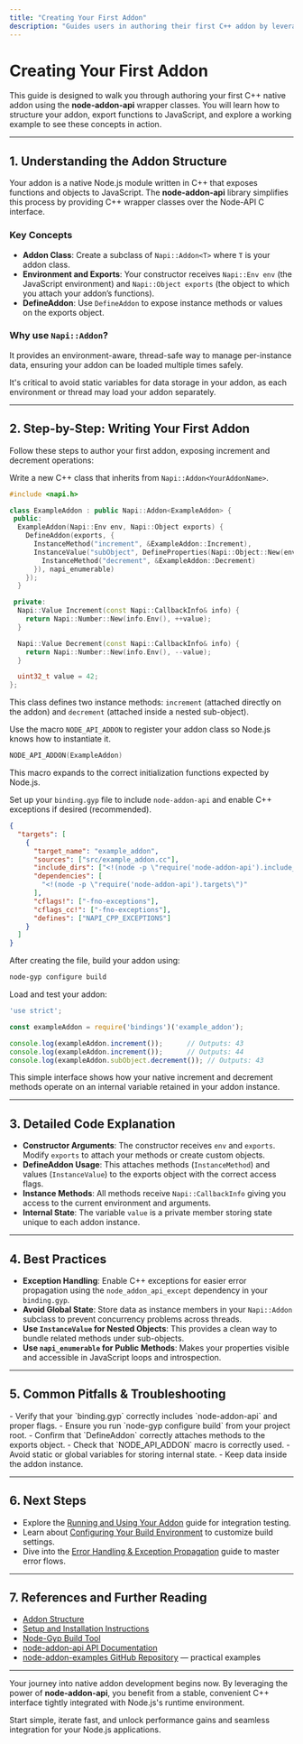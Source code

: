 ```yaml
---
title: "Creating Your First Addon"
description: "Guides users in authoring their first C++ addon by leveraging node-addon-api wrapper classes, with clear code samples. Explains how to structure your addon, export functions, and provides references to core patterns."
---
```


# Creating Your First Addon

This guide is designed to walk you through authoring your first C++ native addon using the **node-addon-api** wrapper classes. You will learn how to structure your addon, export functions to JavaScript, and explore a working example to see these concepts in action.

---

## 1. Understanding the Addon Structure

Your addon is a native Node.js module written in C++ that exposes functions and objects to JavaScript. The **node-addon-api** library simplifies this process by providing C++ wrapper classes over the Node-API C interface.

### Key Concepts

- **Addon Class**: Create a subclass of `Napi::Addon<T>` where `T` is your addon class.
- **Environment and Exports**: Your constructor receives `Napi::Env env` (the JavaScript environment) and `Napi::Object exports` (the object to which you attach your addon’s functions).
- **DefineAddon**: Use `DefineAddon` to expose instance methods or values on the exports object.

### Why use `Napi::Addon`?

It provides an environment-aware, thread-safe way to manage per-instance data, ensuring your addon can be loaded multiple times safely.

<Callout type="info">
It's critical to avoid static variables for data storage in your addon, as each environment or thread may load your addon separately.
</Callout>

---

## 2. Step-by-Step: Writing Your First Addon

Follow these steps to author your first addon, exposing increment and decrement operations:

<Steps>
<Step title="Create the C++ Addon Class">

Write a new C++ class that inherits from `Napi::Addon<YourAddonName>`.

```cpp
#include <napi.h>

class ExampleAddon : public Napi::Addon<ExampleAddon> {
 public:
  ExampleAddon(Napi::Env env, Napi::Object exports) {
    DefineAddon(exports, {
      InstanceMethod("increment", &ExampleAddon::Increment),
      InstanceValue("subObject", DefineProperties(Napi::Object::New(env), {
        InstanceMethod("decrement", &ExampleAddon::Decrement)
      }), napi_enumerable)
    });
  }

 private:
  Napi::Value Increment(const Napi::CallbackInfo& info) {
    return Napi::Number::New(info.Env(), ++value);
  }

  Napi::Value Decrement(const Napi::CallbackInfo& info) {
    return Napi::Number::New(info.Env(), --value);
  }

  uint32_t value = 42;
};
```

This class defines two instance methods: `increment` (attached directly on the addon) and `decrement` (attached inside a nested sub-object).

</Step>
<Step title="Register the Addon with Node.js">

Use the macro `NODE_API_ADDON` to register your addon class so Node.js knows how to instantiate it.

```cpp
NODE_API_ADDON(ExampleAddon)
```

This macro expands to the correct initialization functions expected by Node.js.

</Step>
<Step title="Compile Your Addon">

Set up your `binding.gyp` file to include `node-addon-api` and enable C++ exceptions if desired (recommended).

```json
{
  "targets": [
    {
      "target_name": "example_addon",
      "sources": ["src/example_addon.cc"],
      "include_dirs": ["<!(node -p \"require('node-addon-api').include_dir\")"],
      "dependencies": [
        "<!(node -p \"require('node-addon-api').targets\")"
      ],
      "cflags!": ["-fno-exceptions"],
      "cflags_cc!": ["-fno-exceptions"],
      "defines": ["NAPI_CPP_EXCEPTIONS"]
    }
  ]
}
```

After creating the file, build your addon using:

```bash
node-gyp configure build
```

</Step>
<Step title="Use Your Addon from JavaScript">

Load and test your addon:

```js
'use strict';

const exampleAddon = require('bindings')('example_addon');

console.log(exampleAddon.increment());      // Outputs: 43
console.log(exampleAddon.increment());      // Outputs: 44
console.log(exampleAddon.subObject.decrement()); // Outputs: 43
```

This simple interface shows how your native increment and decrement methods operate on an internal variable retained in your addon instance.

</Step>
</Steps>

---

## 3. Detailed Code Explanation

- **Constructor Arguments**: The constructor receives `env` and `exports`. Modify `exports` to attach your methods or create custom objects.
- **DefineAddon Usage**: This attaches methods (`InstanceMethod`) and values (`InstanceValue`) to the exports object with the correct access flags.
- **Instance Methods**: All methods receive `Napi::CallbackInfo` giving you access to the current environment and arguments.
- **Internal State**: The variable `value` is a private member storing state unique to each addon instance.


---

## 4. Best Practices

- **Exception Handling**: Enable C++ exceptions for easier error propagation using the `node_addon_api_except` dependency in your `binding.gyp`.
- **Avoid Global State**: Store data as instance members in your `Napi::Addon` subclass to prevent concurrency problems across threads.
- **Use `InstanceValue` for Nested Objects**: This provides a clean way to bundle related methods under sub-objects.
- **Use `napi_enumerable` for Public Methods**: Makes your properties visible and accessible in JavaScript loops and introspection.

---

## 5. Common Pitfalls & Troubleshooting

<AccordionGroup title="Common Issues">
<Accordion title="Addon Fails to Build">
- Verify that your `binding.gyp` correctly includes `node-addon-api` and proper flags.
- Ensure you run `node-gyp configure build` from your project root.
</Accordion>
<Accordion title="Methods Are Undefined in JS">
- Confirm that `DefineAddon` correctly attaches methods to the exports object.
- Check that `NODE_API_ADDON` macro is correctly used.
</Accordion>
<Accordion title="Multiple Instances Have Conflicting States">
- Avoid static or global variables for storing internal state.
- Keep data inside the addon instance.
</Accordion>
</AccordionGroup>

---

## 6. Next Steps

- Explore the [Running and Using Your Addon](getting-started/first-addon-and-validation/running-addon) guide for integration testing.
- Learn about [Configuring Your Build Environment](getting-started/setup-basics/configuring-build) to customize build settings.
- Dive into the [Error Handling & Exception Propagation](guides/advanced-best-practices/error-handling) guide to master error flows.

---

## 7. References and Further Reading

- [Addon Structure](doc/addon.md)
- [Setup and Installation Instructions](getting-started/setup-basics/install-instructions)
- [Node-Gyp Build Tool](doc/node-gyp.md)
- [node-addon-api API Documentation](doc/README.md)
- [node-addon-examples GitHub Repository](https://github.com/nodejs/node-addon-examples) — practical examples

---

Your journey into native addon development begins now. By leveraging the power of **node-addon-api**, you benefit from a stable, convenient C++ interface tightly integrated with Node.js's runtime environment.

Start simple, iterate fast, and unlock performance gains and seamless integration for your Node.js applications.
